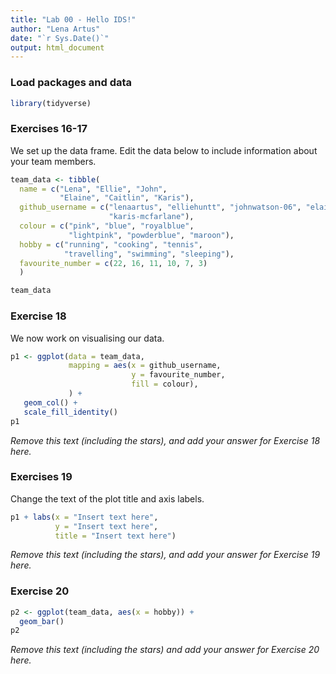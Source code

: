 ```yaml
---
title: "Lab 00 - Hello IDS!"
author: "Lena Artus"
date: "`r Sys.Date()`"
output: html_document
---
```


### Load packages and data

```r
library(tidyverse) 
```

### Exercises 16-17

We set up the data frame. Edit the data below to include information about your team members.

```r
team_data <- tibble(
  name = c("Lena", "Ellie", "John", 
           "Elaine", "Caitlin", "Karis"),
  github_username = c("lenaartus", "elliehuntt", "johnwatson-06", "elaine-cyl","cb0wman2", 
                      "karis-mcfarlane"), 
  colour = c("pink", "blue", "royalblue", 
             "lightpink", "powderblue", "maroon"),
  hobby = c("running", "cooking", "tennis", 
            "travelling", "swimming", "sleeping"),
  favourite_number = c(22, 16, 11, 10, 7, 3)
  )

team_data
```

### Exercise 18

We now work on visualising our data. 

```r
p1 <- ggplot(data = team_data, 
             mapping = aes(x = github_username, 
                           y = favourite_number,
                           fill = colour), 
             ) +
   geom_col() +
   scale_fill_identity()
p1
```


*Remove this text (including the stars), and add your answer for Exercise 18 here.*

### Exercises 19

Change the text of the plot title and axis labels.

```r
p1 + labs(x = "Insert text here", 
          y = "Insert text here",
          title = "Insert text here")
```

*Remove this text (including the stars), and add your answer for Exercise 19 here.*

### Exercise 20

```r
p2 <- ggplot(team_data, aes(x = hobby)) +
  geom_bar()
p2
```

*Remove this text (including the stars) and add your answer for Exercise 20 here.*
